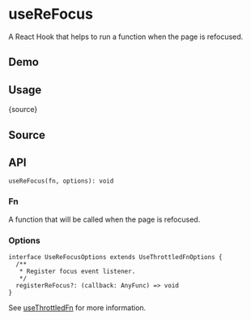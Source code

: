 # useReFocus


<HooksType category="Utilities" lowLevel />

<Since version="v1.4.0" />

A React Hook that helps to run a function when the page is refocused.

## Demo


<App />

## Usage


<RawCode>{source}</RawCode>

## Source


<Source />

## API

```tsx
useReFocus(fn, options): void
```

### Fn

A function that will be called when the page is refocused.

### Options

```tsx
interface UseReFocusOptions extends UseThrottledFnOptions {
  /**
   * Register focus event listener.
   */
  registerReFocus?: (callback: AnyFunc) => void
}
```

See [useThrottledFn](/reference/use-throttled-fn) for more information.

